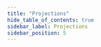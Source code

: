 ```yaml
---
title: "Projections"
hide_table_of_contents: true
sidebar_label: Projections
sidebar_position: 5
---
```





<LanguageSwitcher supportedLanguages={supportedLanguages} />

<LanguageContent language="csharp">
   <ProjectionsCsharp />
</LanguageContent>

<LanguageContent language="java">
   <ProjectionsJava />
</LanguageContent>


<!---
- [Client API : Session : How to perform projection?](../../client-api/session/querying/how-to-perform-projection)
- [Transformers : What are transformers?](../../transformers/what-are-transformers)

-->